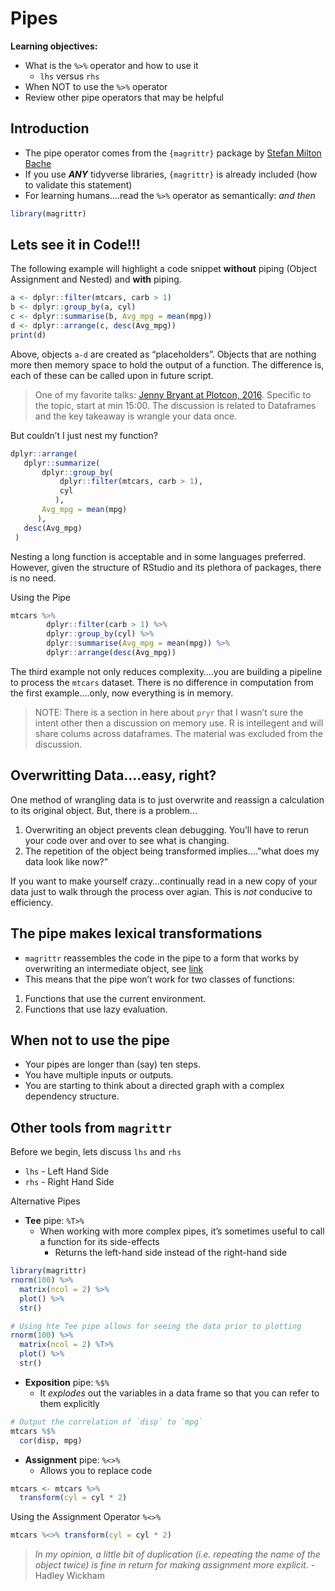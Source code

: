 # Pipes

**Learning objectives:**

- What is the ` %>% ` operator and how to use it
  - `lhs` versus `rhs`
- When NOT to use the ` %>% ` operator
- Review other pipe operators that may be helpful

## Introduction

- The pipe operator comes from the `{magrittr}` package by [Stefan Milton Bache](https://stefanbache.dk/)
- If you use ***ANY*** tidyverse libraries, `{magrittr}` is already included (how to validate this statement)
- For learning humans....read the `%>%` operator as semantically: *and then*

```r
library(magrittr)
```


## Lets see it in Code!!!

The following example will highlight a code snippet **without** piping (Object Assignment and Nested) and **with** piping.

```r
a <- dplyr::filter(mtcars, carb > 1)
b <- dplyr::group_by(a, cyl)
c <- dplyr::summarise(b, Avg_mpg = mean(mpg))
d <- dplyr::arrange(c, desc(Avg_mpg))
print(d)
```
Above, objects `a-d` are created as "placeholders". Objects that are nothing more then memory space to hold the output of a function. The difference is, each of these can be called upon in future script.

> One of my favorite talks: [Jenny Bryant at Plotcon, 2016](https://youtu.be/4MfUCX_KpdE). Specific to the topic, start at min 15:00. The discussion is related to Dataframes and the key takeaway is wrangle your data once.

But couldn't I just nest my function?
```r
dplyr::arrange(
   dplyr::summarize(
       dplyr::group_by(
           dplyr::filter(mtcars, carb > 1),
           cyl
          ),
       Avg_mpg = mean(mpg)
      ),
   desc(Avg_mpg)
 )
```
Nesting a long function is acceptable and in some languages preferred. However, given the structure of RStudio and its plethora of packages, there is no need.

Using the Pipe
```r
mtcars %>%
        dplyr::filter(carb > 1) %>%
        dplyr::group_by(cyl) %>%
        dplyr::summarise(Avg_mpg = mean(mpg)) %>%
        dplyr::arrange(desc(Avg_mpg))
```
The third example not only reduces complexity....you are building a pipeline to process the `mtcars` dataset. There is no difference in computation from the first example....only, now everything is in memory.

>NOTE: There is a section in here about `pryr` that I wasn't sure the intent other then a discussion on memory use. R is intellegent and will share colums across dataframes. The material was excluded from the discussion.

## Overwritting Data....easy, right?
One method of wrangling data is to just overwrite and reassign a calculation to its original object. But, there is a problem...

1. Overwriting an object prevents clean debugging. You'll have to rerun your code over and over to see what is changing.
2. The repetition of the object being transformed implies...."what does my data look like now?"

If you want to make yourself crazy...continually read in a new copy of your data just to walk through the process over agian. This is *not* conducive to efficiency.

## The pipe makes lexical transformations
- `magrittr` reassembles the code in the pipe to a form that works by overwriting an intermediate object, see [link]()
- This means that the pipe won’t work for two classes of functions:
 
 1. Functions that use the current environment.
 2. Functions that use lazy evaluation.
 
## When not to use the pipe
- Your pipes are longer than (say) ten steps.
- You have multiple inputs or outputs.
- You are starting to think about a directed graph with a complex dependency structure.

## Other tools from `magrittr`
Before we begin, lets discuss `lhs` and `rhs`

- `lhs` - Left Hand Side
- `rhs` - Right Hand Side

Alternative Pipes

- **Tee** pipe: `%T>%`
  - When working with more complex pipes, it’s sometimes useful to call a function for its side-effects
    - Returns the left-hand side instead of the right-hand side
  
```r
library(magrittr)
rnorm(100) %>%
  matrix(ncol = 2) %>%
  plot() %>%
  str()

# Using hte Tee pipe allows for seeing the data prior to plotting
rnorm(100) %>%
  matrix(ncol = 2) %T>%
  plot() %>%
  str()
```

- **Exposition** pipe: `%$%`
  - It *explodes* out the variables in a data frame so that you can refer to them explicitly
 
```r
# Output the correlation of `disp` to `mpg`
mtcars %$%
  cor(disp, mpg)
```
 
- **Assignment** pipe: `%<>%`
  - Allows you to replace code
 
```r
mtcars <- mtcars %>% 
  transform(cyl = cyl * 2)
```

Using the Assignment Operator `%<>%`

```r
mtcars %<>% transform(cyl = cyl * 2)
```

> *In my opinion, a little bit of duplication (i.e. repeating the name of the object twice) is fine in return for making assignment more explicit.* - Hadley Wickham
 